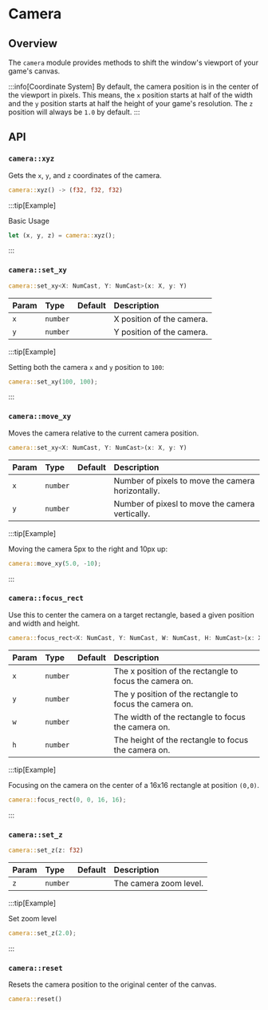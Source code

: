 # Camera

## Overview

The `camera` module provides methods to shift the window's viewport of your game's canvas.

:::info[Coordinate System]
By default, the camera position is in the center of the viewport in pixels. This means, the `x` position starts at half of the width and the `y` position starts at half the height of your game's resolution. The `z` position will always be `1.0` by default.
:::

## API

### `camera::xyz`

Gets the `x`, `y`, and `z` coordinates of the camera.

```rs
camera::xyz() -> (f32, f32, f32)
```

:::tip[Example]

Basic Usage

```rs
let (x, y, z) = camera::xyz();
```

:::

### `camera::set_xy`

```rs
camera::set_xy<X: NumCast, Y: NumCast>(x: X, y: Y)
```

| Param | Type     | Default | Description               |
| :---- | :------- | :------ | :------------------------ |
| `x`   | `number` |         | X position of the camera. |
| `y`   | `number` |         | Y position of the camera. |

:::tip[Example]

Setting both the camera `x` and `y` position to `100`:

```rust
camera::set_xy(100, 100);
```

:::

### `camera::move_xy`

Moves the camera relative to the current camera position.

```rs
camera::set_xy<X: NumCast, Y: NumCast>(x: X, y: Y)
```

| Param | Type     | Default | Description                                       |
| :---- | :------- | :------ | :------------------------------------------------ |
| `x`   | `number` |         | Number of pixels to move the camera horizontally. |
| `y`   | `number` |         | Number of pixesl to move the camera vertically.   |

:::tip[Example]

Moving the camera 5px to the right and 10px up:

```rust
camera::move_xy(5.0, -10);
```

:::

### `camera::focus_rect`

Use this to center the camera on a target rectangle, based a given position and width and height.

```rs
camera::focus_rect<X: NumCast, Y: NumCast, W: NumCast, H: NumCast>(x: X, y: Y, w: W, h: H)
```

| Param | Type     | Default | Description                                             |
| :---- | :------- | :------ | :------------------------------------------------------ |
| `x`   | `number` |         | The x position of the rectangle to focus the camera on. |
| `y`   | `number` |         | The y position of the rectangle to focus the camera on. |
| `w`   | `number` |         | The width of the rectangle to focus the camera on.      |
| `h`   | `number` |         | The height of the rectangle to focus the camera on.     |

:::tip[Example]

Focusing on the camera on the center of a 16x16 rectangle at position `(0,0)`.

```rust
camera::focus_rect(0, 0, 16, 16);
```

:::

### `camera::set_z`

```rs
camera::set_z(z: f32)
```

| Param | Type     | Default | Description            |
| :---- | :------- | :------ | :--------------------- |
| `z`   | `number` |         | The camera zoom level. |

:::tip[Example]

Set zoom level

```rust
camera::set_z(2.0);
```

:::

### `camera::reset`

Resets the camera position to the original center of the canvas.

```rs
camera::reset()
```
